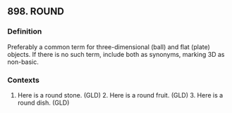## 898. ROUND
### Definition
Preferably a common term for three-dimensional (ball) and flat (plate) objects. If there is no such term, include both as synonyms, marking 3D as non-basic.

### Contexts
1. Here is a round stone. (GLD) 2. Here is a round fruit. (GLD) 3. Here is a round dish. (GLD)

